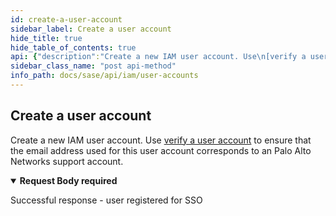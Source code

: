 ```yaml
---
id: create-a-user-account
sidebar_label: Create a user account
hide_title: true
hide_table_of_contents: true
api: {"description":"Create a new IAM user account. Use\n[verify a user account](/sase/api/iam/ssousers#operation/get-sso_users) \nto ensure that the email address used for this user account\ncorresponds to an Palo Alto Networks support account.\n","operationId":"post-iam-v1-sso_users","requestBody":{"content":{"application/json":{"schema":{"description":"","properties":{"email":{"description":"The email address that you want to use to create this user.\nThis email address should correspond to an email address\nused to register a user with Palo Alto Networks customer support.\n","example":"someemail33@somedomain.com","type":"string"},"firstname":{"description":"The user's familiar name.\n","example":"John","type":"string"},"lastname":{"description":"The user's surname, or family name.\n","example":"Smith","type":"string"}},"required":["email","firstname","lastname"],"title":"Root Type for user_register","type":"object"}}},"required":true},"responses":{"200":{"content":{"application/json":{}},"description":"Successful response - user registered for SSO"}},"security":[{"Bearer":[]}],"tags":["UserAccounts"],"parameters":[],"method":"post","path":"/iam/v1/sso_users","servers":[{"url":"/"}],"securitySchemes":{"Bearer":{"scheme":"bearer","type":"http"}},"jsonRequestBodyExample":{"email":"someemail33@somedomain.com","firstname":"John","lastname":"Smith"},"info":{"contact":{},"description":"Create and verify IAM user accounts. The email address used for these user accounts\nmust correspond to a Palo Alto Networks Customer Support account.\n","title":"User Accounts","version":"1.0"},"postman":{"name":"Create a user account","description":{"content":"Create a new IAM user account. Use\n[verify a user account](/sase/api/iam/ssousers#operation/get-sso_users) \nto ensure that the email address used for this user account\ncorresponds to an Palo Alto Networks support account.\n","type":"text/plain"},"url":{"path":["iam","v1","sso_users"],"host":["{{baseUrl}}"],"query":[],"variable":[]},"header":[{"key":"Content-Type","value":"application/json"},{"key":"Accept","value":"application/json"}],"method":"POST","body":{"mode":"raw","raw":"\"\"","options":{"raw":{"language":"json"}}},"auth":{"type":"bearer","bearer":[{"type":"any","value":"<Bearer Token>","key":"token"}]}}}
sidebar_class_name: "post api-method"
info_path: docs/sase/api/iam/user-accounts
---
```



## Create a user account



Create a new IAM user account. Use
[verify a user account](/sase/api/iam/ssousers#operation/get-sso_users) 
to ensure that the email address used for this user account
corresponds to an Palo Alto Networks support account.


<details style={{}} data-collapsed={false} open={true}><summary style={{"textAlign":"left"}}><strong>Request Body</strong><strong style={{"fontSize":"var(--ifm-code-font-size)","color":"var(--openapi-required)"}}> required</strong></summary><div style={{"textAlign":"left","marginLeft":"1rem"}}></div><ul style={{"marginLeft":"1rem"}}><SchemaItem collapsible={false} name={"email"} required={true} schemaDescription={"The email address that you want to use to create this user.\nThis email address should correspond to an email address\nused to register a user with Palo Alto Networks customer support.\n"} schemaName={"string"} qualifierMessage={undefined}></SchemaItem><SchemaItem collapsible={false} name={"firstname"} required={true} schemaDescription={"The user's familiar name.\n"} schemaName={"string"} qualifierMessage={undefined}></SchemaItem><SchemaItem collapsible={false} name={"lastname"} required={true} schemaDescription={"The user's surname, or family name.\n"} schemaName={"string"} qualifierMessage={undefined}></SchemaItem></ul></details><div><ApiTabs><TabItem label={"200"} value={"200"}><div>

Successful response - user registered for SSO

</div><div></div></TabItem></ApiTabs></div>
      